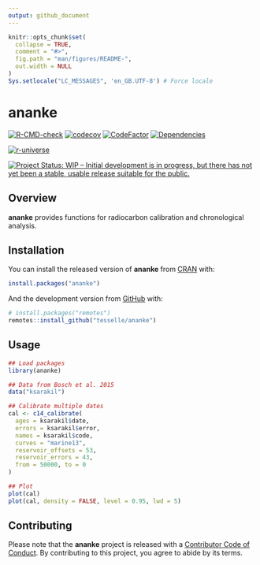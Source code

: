 ```yaml
---
output: github_document
---
```


<!-- README.md is generated from README.Rmd. Please edit that file -->

```r
knitr::opts_chunk$set(
  collapse = TRUE,
  comment = "#>",
  fig.path = "man/figures/README-",
  out.width = NULL
)
Sys.setlocale("LC_MESSAGES", 'en_GB.UTF-8') # Force locale
```

# ananke

<!-- badges: start -->
[![R-CMD-check](https://github.com/tesselle/ananke/workflows/R-CMD-check/badge.svg)](https://github.com/tesselle/ananke/actions)
[![codecov](https://codecov.io/gh/tesselle/ananke/branch/main/graph/badge.svg?token=UgoOXsZW86)](https://app.codecov.io/gh/tesselle/ananke)
[![CodeFactor](https://www.codefactor.io/repository/github/tesselle/ananke/badge/main)](https://www.codefactor.io/repository/github/tesselle/ananke/overview/main)
[![Dependencies](https://tinyverse.netlify.com/badge/ananke)](https://cran.r-project.org/package=ananke)

[![r-universe](https://tesselle.r-universe.dev/badges/ananke)](https://tesselle.r-universe.dev/ananke){.pkgdown-devel}

[![Project Status: WIP – Initial development is in progress, but there has not yet been a stable, usable release suitable for the public.](https://www.repostatus.org/badges/latest/wip.svg)](https://www.repostatus.org/#wip)
<!-- badges: end -->

## Overview

**ananke** provides functions for radiocarbon calibration and chronological analysis.

## Installation

You can install the released version of **ananke** from [CRAN](https://CRAN.R-project.org) with:

```r
install.packages("ananke")
```

And the development version from [GitHub](https://github.com/) with:

```r
# install.packages("remotes")
remotes::install_github("tesselle/ananke")
```

## Usage

```r
## Load packages
library(ananke)
```

```r
## Data from Bosch et al. 2015
data("ksarakil")

## Calibrate multiple dates
cal <- c14_calibrate(
  ages = ksarakil$date,
  errors = ksarakil$error,
  names = ksarakil$code,
  curves = "marine13",
  reservoir_offsets = 53,
  reservoir_errors = 43,
  from = 50000, to = 0
)

## Plot
plot(cal)
plot(cal, density = FALSE, level = 0.95, lwd = 5)
```

## Contributing

Please note that the **ananke** project is released with a [Contributor Code of Conduct](https://www.tesselle.org/conduct.html). By contributing to this project, you agree to abide by its terms.
